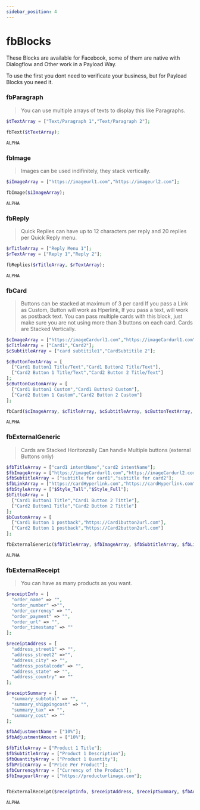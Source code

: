 ```yaml
---
sidebar_position: 4
---
```


# fbBlocks


These Blocks are available for Facebook, some of them are native with Dialogflow and Other work in a Payload Way.

To use the first you dont need to verificate your business, but for Payload Blocks you need it.

### fbParagraph

> You can use multiple arrays of texts to display this like Paragraphs.

<Tabs>
<TabItem value="simple" label="One Paragraph">

  <Tabs>
<TabItem value="php" label="PHP">

```php
$tTextArray = ["Text/Paragraph 1","Text/Paragraph 2"];

fbText($tTextArray);
```

</TabItem>
<TabItem value="nodejs" label="Node.js">

```nodejs
ALPHA
```

</TabItem>
</Tabs>

</TabItem>
<TabItem value="complex" label="Two or More Paragraph">

</TabItem>
</Tabs>

### fbImage

> Images can be used indifinitely, they stack vertically.

<Tabs>
<TabItem value="simple" label="One Image">

  <Tabs>
<TabItem value="php" label="PHP">

```php
$iImageArray = ["https://imageurl1.com","https://imageurl2.com"];

fbImage($iImageArray);
```

</TabItem>
<TabItem value="nodejs" label="Node.js">

```nodejs
ALPHA
```

</TabItem>
</Tabs>

</TabItem>
<TabItem value="complex" label="Two or More Images">

</TabItem>
</Tabs>

### fbReply

> Quick Replies can have up to 12 characters per reply and 20 replies per Quick Reply menu.

<Tabs>
<TabItem value="simple" label="One Reply">

<Tabs>
<TabItem value="php" label="PHP">

```php
$rTitleArray = ["Reply Menu 1"];
$rTextArray = ["Reply 1","Reply 2"];

fbReplies($rTitleArray, $rTextArray);
```

</TabItem>
<TabItem value="nodejs" label="Node.js">

```nodejs
ALPHA
```

</TabItem>
</Tabs>

</TabItem>
<TabItem value="complex" label="Two or More Replies">

</TabItem>
</Tabs>

### fbCard

> Buttons can be stacked at maximum of 3 per card
> If you pass a Link as Custom, Button will work as Hperlink, If you pass a text, will work as postback text.
> You can pass multiple cards with this block, just make sure you are not using more than 3 buttons on each card.
> Cards are Stacked Vertically.

<Tabs>
<TabItem value="simple" label="One Card">

  <Tabs>
<TabItem value="php" label="PHP">

```php
$cImageArray = ["https://imageCardurl1.com","https://imageCardurl1.com"];
$cTitleArray = ["Card1","Card2"];
$cSubtitleArray = ["card subtitile1","CardSubtitile 2"];

$cButtonTextArray = [
  ["Card1 Button1 Title/Text","Card1 Button2 Title/Text"],
  ["Card2 Button 1 Title/Text","Card2 Button 2 Title/Text"]
];
$cButtonCustomArray = [
  ["Card1 Button1 Custom","Card1 Button2 Custom"],
  ["Card2 Button 1 Custom","Card2 Button 2 Custom"]
];

fbCard($cImageArray, $cTitleArray, $cSubtitleArray, $cButtonTextArray, $cButtonCustomArray);
```

</TabItem>
<TabItem value="nodejs" label="Node.js">

```nodejs
ALPHA
```

</TabItem>
</Tabs>

</TabItem>
<TabItem value="complex" label="Two or More Card">

</TabItem>
</Tabs>

### fbExternalGeneric

> Cards are Stacked Horitonzally
> Can handle Multiple buttons (external Buttons only)

<Tabs>
<TabItem value="simple" label="One Generic">

  <Tabs>
<TabItem value="php" label="PHP">

```php
$fbTitleArray = ["card1 intentName","card2 intentName"];
$fbImageArray = ["https://imageCardurl1.com","https://imageCardurl2.com"];
$fbSubtitleArray = ["subtitle for card1","subtitle for card2"];
$fbLinkArray = ["https://cardHyperlink.com","https://cardHyperlink.com"];
$fbStyleArray = ["$Style_Tall","$Style_Full"];
$bTitleArray = [
  ["Card1 Button1 Title","Card1 Button 2 Tittle"],
  ["Card2 Button1 Title","Card2 Button 2 Tittle"]
];
$bCustomArray = [
  ["Card1 Button 1 postback","https://Card1button2url.com"],
  ["Card2 Button 1 postback","https://Card2button2url.com"]
];

fbExternalGeneric($fbTitleArray, $fbImageArray, $fbSubtitleArray, $fbLinkArray, $fbStyleArray, $bTitleArray, $bCustomArray);
```

</TabItem>
<TabItem value="nodejs" label="Node.js">

```nodejs
ALPHA
```

</TabItem>
</Tabs>

</TabItem>
<TabItem value="complex" label="Two or More Generic">

</TabItem>
</Tabs>

### fbExternalReceipt

> You can have as many products as you want.

<Tabs>
<TabItem value="simple" label="One Receipt">

  <Tabs>
<TabItem value="php" label="PHP">

```php
$receiptInfo = [
  "order_name" => "",
  "order_number" =>"",
  "order_currency" => "",
  "order_payment" => "",
  "order_url" => "",
  "order_timestamp" => ""
];

$receiptAddress = [
  "address_street1" => "",
  "address_street2" =>"",
  "address_city" => "",
  "address_postalcode" => "",
  "address_state" => "",
  "address_country" => ""
];

$receiptSummary = [
  "summary_subtotal" => "",
  "summary_shippingcost" => "",
  "summary_tax" => "",
  "summary_cost" => ""
];

$fbAdjustmentName = ["10%"];
$fbAdjustmentAmount = ["10%"];

$fbTitleArray = ["Product 1 Title"];
$fbSubtitleArray = ["Product 1 Description"];
$fbQuantityArray = ["Product 1 Quantity"];
$fbPriceArray = ["Price Per Product"];
$fbCurrencyArray = ["Currency of the Product"];
$fbImageurlArray = ["https://producturlimage.com"];


fbExternalReceipt($receiptInfo, $receiptAddress, $receiptSummary, $fbAdjustmentName, $fbAdjustmentAmount, $fbTitleArray, $fbSubtitleArray, $fbQuantityArray, $fbPriceArray, $fbCurrencyArray, $fbImageurlArray);
```

</TabItem>
<TabItem value="nodejs" label="Node.js">

```nodejs
ALPHA
```

</TabItem>
</Tabs>

</TabItem>
<TabItem value="complex" label="Two or More Receipt">

</TabItem>
</Tabs>
